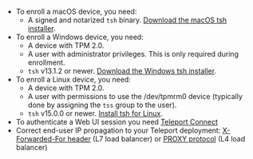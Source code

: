 - To enroll a macOS device, you need:
  - A signed and notarized `tsh` binary.
    [Download the macOS tsh installer](../../installation.mdx#macos).
- To enroll a Windows device, you need:
  - A device with TPM 2.0.
  - A user with administrator privileges. This is only required during enrollment.
  - `tsh` v13.1.2 or newer. [Download the Windows tsh installer](../../installation.mdx#windows-tsh-and-tctl-clients-only).
- To enroll a Linux device, you need:
  - A device with TPM 2.0.
  - A user with permissions to use the /dev/tpmrm0 device (typically done by
    assigning the `tss` group to the user).
  - `tsh` v15.0.0 or newer. [Install tsh for Linux](../../installation.mdx#linux).
- To authenticate a Web UI session you need [Teleport Connect](
  ../../connect-your-client/teleport-connect.mdx#installation--upgrade)
- Correct end-user IP propagation to your Teleport deployment:
  [X-Forwarded-For header](../../reference/config.mdx#proxy-service) (L7 load
  balancer) or [PROXY protocol](
  ../../admin-guides/management/security/proxy-protocol.mdx) (L4 load balancer)

